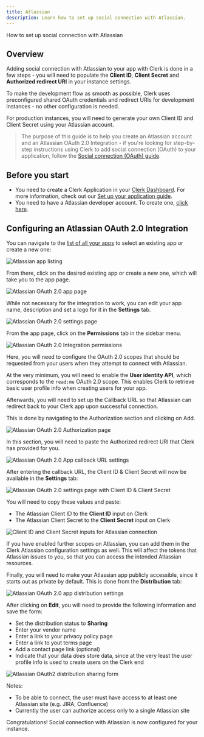 ---
title: Atlassian
description: Learn how to set up social connection with Atlassian.
---

How to set up social connection with Atlassian

## Overview

Adding social connection with Atlassian to your app with Clerk is done in a few steps - you will need to populate the **Client ID**, **Client Secret** and **Authorized redirect URI** in your instance settings.

To make the development flow as smooth as possible, Clerk uses  preconfigured shared OAuth credentials and redirect URIs for development instances - no other configuration is needed.

For production instances, you will need to generate your own Client ID and Client Secret using your Atlassian account.

> The purpose of this guide is to help you create an Atlassian account and an Atlassian OAuth 2.0 Integration - if you're looking for step-by-step  instructions using Clerk to add social connection (OAuth) to your  application, follow the [Social connection (OAuth) guide](/docs/authentication/social-connections/oauth).

## Before you start

- You need to create a Clerk Application in your [Clerk Dashboard](https://dashboard.clerk.com/). For more information, check out our [Set up your application guide](/docs/quickstarts/setup-clerk).
- You need to have a Atlassian developer account. To create one, [click here](https://developer.atlassian.com/).

## Configuring an Atlassian OAuth 2.0 Integration

You can navigate to the [list of all your apps](https://developer.atlassian.com/console/myapps/) to select an existing app or create a new one:

![Atlassian app listing](/docs/images/authentication-providers/atlassian/37ec3daaa6d6eaa060ad7fecb112ae6d1ef46597-3456x1844.png)

From there, click on the desired existing app or create a new one, which will take you to the app page.

![Atlassian OAuth 2.0 app page](/docs/images/authentication-providers/atlassian/597e9bdc5a6b521bcbf8223c04a1102683bf9231-3456x1730.png)

While not necessary for the integration to work, you can edit your app name, description and set a logo for it in the **Settings** tab.

![Atlassian OAuth 2.0 settings page](/docs/images/authentication-providers/atlassian/b2762ea10eebe6f05f39aa9ed33c54ca41bc2f3d-3456x1730.png)

From the app page, click on the **Permissions** tab in the sidebar menu.

![Atlassian OAuth 2.0 Integration permissions](/docs/images/authentication-providers/atlassian/04fa49b7d9ba58c0faf2c2b97f85b5ea17a9ebe6-3456x1730.png)

Here, you will need to configure the OAuth 2.0 scopes that should be requested from your users when they attempt to connect with Atlassian.

At the very minimum, you will need to enable the **User identity API**, which corresponds to the `read:me` OAuth 2.0 scope. This enables Clerk to retrieve basic user profile info when creating users for your app.

Afterwards, you will need to set up the Callback URL so that Atlassian can redirect back to your Clerk app upon successful connection.

This is done by navigating to the Authorization section and clicking on Add.

![Atlassian OAuth 2.0 Authorization page](/docs/images/authentication-providers/atlassian/3d60a54bb48c03257afbf769f1f50cf45f18871c-3456x1730.png)

In this section, you will need to paste the Authorized redirect URI that Clerk has provided for you.

![Atlassian OAuth 2.0 App callback URL settings](/docs/images/authentication-providers/atlassian/a6dc9bd0902359cad9c94de1bdcbd4c9112bff1d-3456x1730.png)

After entering the callback URL, the Client ID & Client Secret will now be available in the **Settings** tab:

![Atlassian OAuth 2.0 settings page with Client ID & Client Secret](/docs/images/authentication-providers/atlassian/fdc89459cdc6450c4dbde713e7b840d93b01c862-3456x1730.png)

You will need to copy these values and paste:

- The Atlassian Client ID to the **Client ID** input on Clerk
- The Atlassian Client Secret to the **Client Secret** input on Clerk

![Client ID and Client Secret inputs for Atlassian connection](/docs/images/authentication-providers/atlassian/6ef7100945fb68a379b35a5c295a76405a2cf10e-1156x1354.png)

If you have enabled further scopes on Atlassian, you can add them in the  Clerk Atlassian configuration settings as well. This will affect the  tokens that Atlassian issues to you, so that you can access the intended Atlassian resources.

Finally, you will need to make your Atlassian app publicly accessible, since it  starts out as private by default. This is done from the **Distribution** tab:

![Atlassian OAuth 2.0 app distribution settings](/docs/images/authentication-providers/atlassian/83d5498c454f5ba0b92a76c4a1942e9a07cde48d-3456x1730.png)

After clicking on **Edit**, you will need to provide the following information and save the form:

- Set the distribution status to **Sharing**
- Enter your vendor name
- Enter a link to your privacy policy page
- Enter a link to yout terms page
- Add a contact page link (optional)
- Indicate that your data *does* store data, since at the very least the user profile info is used to create users on the Clerk end

![Atlassian OAuth2 distribution sharing form](/docs/images/authentication-providers/atlassian/07c724b9a66773c94c169cc2a199a549c45d8fdd-3456x1730.png)

Notes:

- To be able to connect, the user must have access to at least one Atlassian site (e.g. JIRA, Confluence)
- Currently the user can authorize access only to a single Atlassian site

Congratulations! Social connection with Atlassian is now configured for your instance.
